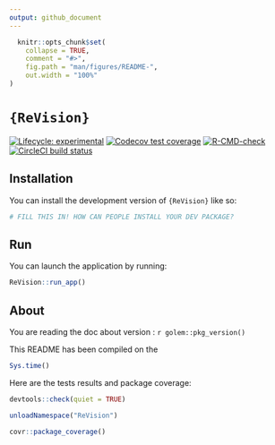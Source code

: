 ```yaml
---
output: github_document
---
```


<!-- README.md is generated from README.Rmd. Please edit that file -->

```r
  knitr::opts_chunk$set(
    collapse = TRUE,
    comment = "#>",
    fig.path = "man/figures/README-",
    out.width = "100%"
)
```

# `{ReVision}`

<!-- badges: start -->
[![Lifecycle: experimental](https://img.shields.io/badge/lifecycle-experimental-orange.svg)](https://lifecycle.r-lib.org/articles/stages.html#experimental)
[![Codecov test coverage](https://codecov.io/gh/<OWNER>/<REPO>/graph/badge.svg)](https://app.codecov.io/gh/<OWNER>/<REPO>)
[![R-CMD-check](https://github.com/dskinnion/ReVision/actions/workflows/R-CMD-check.yaml/badge.svg)](https://github.com/dskinnion/ReVision/actions/workflows/R-CMD-check.yaml)
[![CircleCI build status](https://circleci.com/gh/dskinnion/ReVision.svg?style=svg)](https://circleci.com/gh/dskinnion/ReVision)
<!-- badges: end -->

## Installation

You can install the development version of `{ReVision}` like so:

```r
# FILL THIS IN! HOW CAN PEOPLE INSTALL YOUR DEV PACKAGE?
```

## Run

You can launch the application by running:

```r
ReVision::run_app()
```

## About

You are reading the doc about version : `r golem::pkg_version()`

This README has been compiled on the

```r
Sys.time()
```

Here are the tests results and package coverage:

```r
devtools::check(quiet = TRUE)
```

```r
unloadNamespace("ReVision")
```

```r
covr::package_coverage()
```
